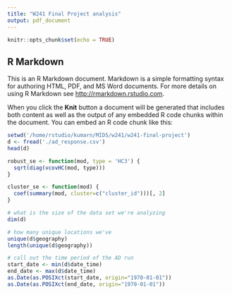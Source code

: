 ```yaml
---
title: "W241 Final Project analysis"
output: pdf_document
---
```


```r
knitr::opts_chunk$set(echo = TRUE)
```

## R Markdown

This is an R Markdown document. Markdown is a simple formatting syntax for authoring HTML, PDF, and MS Word documents. For more details on using R Markdown see <http://rmarkdown.rstudio.com>.

When you click the **Knit** button a document will be generated that includes both content as well as the output of any embedded R code chunks within the document. You can embed an R code chunk like this:

```r
setwd('/home/rstudio/kumarn/MIDS/w241/w241-final-project')
d <- fread('./ad_response.csv')
head(d)

robust_se <- function(mod, type = 'HC3') { 
  sqrt(diag(vcovHC(mod, type)))
}

cluster_se <- function(mod) {
  coef(summary(mod, cluster=c("cluster_id")))[, 2]
}
```
```r
# what is the size of the data set we're analyzing
dim(d)

# how many unique locations we've
unique(d$geography)
length(unique(d$geography))

# call out the time period of the AD run
start_date <- min(d$date_time)
end_date <- max(d$date_time)
as.Date(as.POSIXct(start_date, origin="1970-01-01"))
as.Date(as.POSIXct(end_date, origin="1970-01-01"))
```
